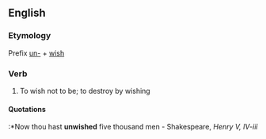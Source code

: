 ==English==

===Etymology===
Prefix [[un-]] + [[wish]]

===Verb===
{{en-verb|unwishes|unwishing|unwished}}

#{{transitive|obsolete}} To wish not to be; to destroy by wishing
====Quotations====
:*Now thou hast '''unwished''' five thousand men - Shakespeare, ''Henry V, IV-iii''